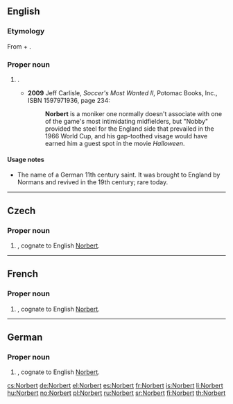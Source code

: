 ==English==

===Etymology===
From {{etyl|goh}} {{term|nord||north|lang=goh}} + {{term|beraht||bright|lang=goh}}.

===Proper noun===
{{en-proper noun}}

# {{given name|male|from=Germanic}}.
#* '''2009''' Jeff Carlisle, ''Soccer's Most Wanted II'', Potomac Books, Inc., ISBN 1597971936, page 234: 
#*: '''Norbert''' is a moniker one normally doesn't associate with one of the game's most intimidating midfielders, but "Nobby" provided the steel for the England side that prevailed in the 1966 World Cup, and his gap-toothed visage would have earned him a guest spot in the movie ''Halloween''.

====Usage notes====
* The name of a German 11th century saint. It was brought to England by Normans and revived in the 19th century; rare today.

----

==Czech==
{{wikipedia|lang=cs}}

===Proper noun===
{{cs-proper noun|g=m}}

# {{given name|male|lang=cs}}, cognate to English [[#English|Norbert]].

----

==French==

===Proper noun===
{{fr-proper noun}}

# {{given name|male|lang=fr}}, cognate to English [[#English|Norbert]].

----

==German==

===Proper noun===
{{head|de|proper noun}}

# {{given name|male|lang=de}}, cognate to English [[#English|Norbert]].

[[cs:Norbert]]
[[de:Norbert]]
[[el:Norbert]]
[[es:Norbert]]
[[fr:Norbert]]
[[is:Norbert]]
[[li:Norbert]]
[[hu:Norbert]]
[[no:Norbert]]
[[pl:Norbert]]
[[ru:Norbert]]
[[sr:Norbert]]
[[fi:Norbert]]
[[th:Norbert]]